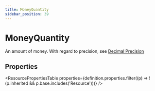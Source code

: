 ```yaml
---
title: MoneyQuantity
sidebar_position: 39
---
```


# MoneyQuantity

An amount of money. With regard to precision, see [Decimal Precision](https://www.hl7.org/fhir/datatypes.html#precision)

<Tabs queryString="section">
<TabItem value="schema" label="Schema" default>


## Properties


<ResourcePropertiesTable properties={definition.properties.filter((p) => !(p.inherited && p.base.includes('Resource')))} />


</TabItem>
  
  
  
  

</Tabs>
